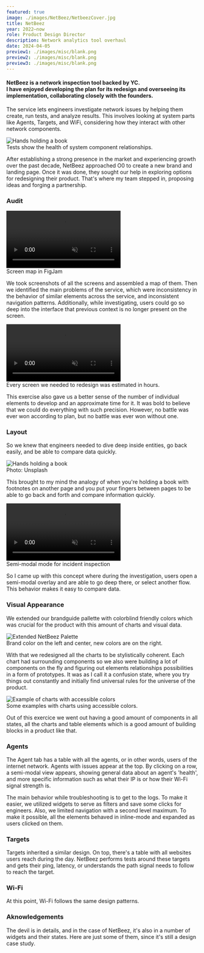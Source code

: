 ```yaml
---
featured: true
image: ./images/NetBeez/NetbeezCover.jpg
title: NetBeez
year: 2022—now
role: Product Design Director
description: Network analytics tool overhaul
date: 2024-04-05
preview1: ./images/misc/blank.png
preview2: ./images/misc/blank.png
preview3: ./images/misc/blank.png
---
```



#### <span class="text-gray-700">NetBeez is a network inspection tool backed by YC.</span><br/>I have enjoyed developing the plan for its redesign and overseeing its implementation, collaborating closely with the founders.

The service lets engineers investigate network issues by helping them create, run tests, and analyze results. This involves looking at system parts like Agents, Targets, and WiFi, considering how they interact with other network components.

<img class='' src='/src/content/works/images/NetBeez/Scheme.jpg' alt='Hands holding a book'/>
<figcaption>Tests show the health of system component relationships.</figcaption>

After establishing a strong presence in the market and experiencing growth over the past decade, NetBeez approached O0 to create a new brand and landing page. Once it was done, they sought our help in exploring options for redesigning their product. That's where my team stepped in, proposing ideas and forging a partnership.

### Audit

<video class="rounded-lg aspect-video object-cover object-top" muted autoplay no-controls loop>
  <source src='/src/content/works/images/NetBeez/ScreenMap.mp4' type="video/mp4"/>
</video>
<figcaption>Screen map in FigJam</figcaption>

We took screenshots of all the screens and assembled a map of them. Then we identified the main problems of the service, which were inconsistency in the behavior of similar elements across the service, and inconsistent navigation patterns. Additionally, while investigating, users could go so deep into the interface that previous context is no longer present on the screen.

<video class="rounded-lg aspect-video object-cover object-top" muted autoplay no-controls loop>
  <source src='/src/content/works/images/NetBeez/Estimation.mp4' type="video/mp4"/>
</video>
<figcaption>Every screen we needed to redesign was estimated in hours.</figcaption>

This exercise also gave us a better sense of the number of individual elements to develop and an approximate time for it. It was bold to believe that we could do everything with such precision. However, no battle was ever won according to plan, but no battle was ever won without one.

### Layout

So we knew that engineers needed to dive deep inside entities, go back easily, and be able to compare data quickly.

<img class='aspect-video object-cover object-top' src='/src/content/works/images/NetBeez/HandsBook.jpg' alt='Hands holding a book'/>
<figcaption>Photo: Unsplash</figcaption>

This brought to my mind the analogy of when you're holding a book with footnotes on another page and you put your fingers between pages to be able to go back and forth and compare information quickly.

<video class="rounded-md aspect-video object-cover object-top" muted autoplay no-controls loop>
  <source src='/src/content/works/images/NetBeez/Layout.mp4' type="video/mp4"/>
</video>
<figcaption>Semi-modal mode for incident inspection</figcaption>

So I came up with this concept where during the investigation, users open a semi-modal overlay and are able to go deep there, or select another flow. This behavior makes it easy to compare data.

### Visual Appearance

We extended our brandguide pallette with colorblind friendly colors which was crucial for the product with this amount of charts and visual data.

<img class='object-cover object-top' src='/src/content/works/images/NetBeez/Palette.jpg' alt='Extended NetBeez Palette'/>
<figcaption>Brand color on the left and center, new colors are on the right.</figcaption>

With that we redesigned all the charts to be stylistically coherent. Each chart had surrounding components so we also were building a lot of components on the fly and figuring out elements relationships possibilities in a form of prototypes. It was as I call it a confusion state, where you try things out constantly and initially find universal rules for the universe of the product.

<img class='object-cover object-top' src='/src/content/works/images/NetBeez/Frame1.jpg' alt='Example of charts with accessible colors'/>
<figcaption>Some examples with charts using accessible colors.</figcaption>

Out of this exercice we went out having a good amount of components in all states, all the charts and table elements which is a good amount of building blocks in a product like that.

### Agents

<SingleVideo src={AgentOverview} caption="An overview of Agent contents."/>

The Agent tab has a table with all the agents, or in other words, users of the internet network. Agents with issues appear at the top. By clicking on a row, a semi-modal view appears, showing general data about an agent's 'health', and more specific information such as what their IP is or how their Wi-Fi signal strength is.

<SingleVideo src={AgentInspection} caption="General Agent logs inspection flow."/>

The main behavior while troubleshooting is to get to the logs. To make it easier, we utilized widgets to serve as filters and save some clicks for engineers. Also, we limited navigation with a second level maximum. To make it possible, all the elements behaved in inline-mode and expanded as users clicked on them.

### Targets

<SingleVideo src={Targets} caption="Target inspection flow."/>

Targets inherited a similar design. On top, there's a table with all websites users reach during the day. NetBeez performs tests around these targets and gets their ping, latency, or understands the path signal needs to follow to reach the target.

### Wi-Fi

<SingleVideo src={Wifi} caption="Wi-Fi inspection flow."/>

At this point, Wi-Fi follows the same design patterns.

### Aknowledgements

The devil is in details, and in the case of NetBeez, it's also in a number of widgets and their states. Here are just some of them, since it's still a design case study.